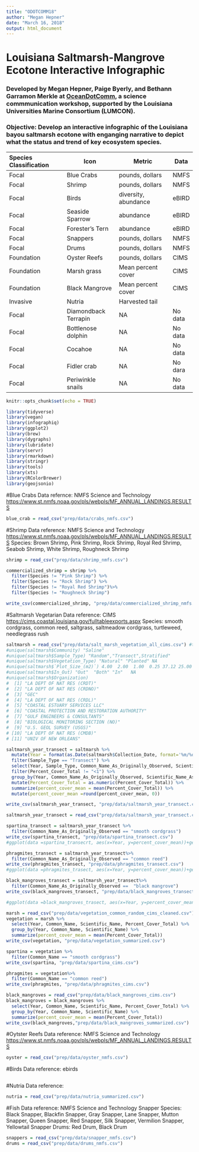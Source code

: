 ```yaml
---
title: "ODOTCOMM18"
author: "Megan Hepner"
date: "March 16, 2018"
output: html_document
---
```


# Louisiana Saltmarsh-Mangrove Ecotone Interactive Infographic 

### Developed by Megan Hepner, Paige Byerly, and Bethann Garramon Merkle at [OceanDotComm](https://lumcon.edu/oceandotcomm/), a science commmunication workshop, supported by the Louisiana Universities Marine Consortium (LUMCON). 

### Objective: Develop an interactive infographic of the Louisiana bayou saltmarsh ecotone with enganging narrative to depict what the status and trend of key ecosystem species. 

| Species Classification | Icon                 | Metric                | Data    |
|:-----------------------|----------------------|-----------------------|-------- |
| Focal                  | Blue Crabs           | pounds, dollars       | NMFS    |
| Focal                  | Shrimp               | pounds, dollars       | NMFS    |
| Focal                  | Birds                | diversity, abundance  | eBIRD   |
| Focal                  | Seaside Sparrow      | abundance             | eBIRD   |
| Focal                  | Forester's Tern      | abundance             | eBIRD   | 
| Focal                  | Snappers             | pounds, dollars       | NMFS    |
| Focal                  | Drums                | pounds, dollars       | NMFS    |
| Foundation             | Oyster Reefs         | pounds, dollars       | CIMS    |
| Foundation             | Marsh grass          | Mean percent cover    | CIMS    |
| Foundation             | Black Mangrove       | Mean percent cover    | CIMS    |
| Invasive               | Nutria               | Harvested tail        |         |
| Focal                  | Diamondback Terrapin | NA                    | No data |
| Focal                  | Bottlenose dolphin   | NA                    | No data |
| Focal                  | Cocahoe              | NA                    | No data |
| Focal                  | Fidler crab          | NA                    | No dara |
| Focal                  | Periwinkle snails    | NA                    | No data | 

```r
knitr::opts_chunk$set(echo = TRUE)

library(tidyverse)
library(vegan)
library(infographiq)
library(ggplot2)
library(brew)
library(dygraphs)
library(lubridate)
library(servr)
library(rmarkdown)
library(stringr)
library(tools)
library(xts)
library(RColorBrewer)
library(geojsonio)

```

#Blue Crabs 
Data refernce: NMFS Science and Technology <https://www.st.nmfs.noaa.gov/pls/webpls/MF_ANNUAL_LANDINGS.RESULTS> 
```r
blue_crab = read_csv("prep/data/crabs_nmfs.csv") 
```

#Shrimp 
Data reference: NMFS Science and Technology <https://www.st.nmfs.noaa.gov/pls/webpls/MF_ANNUAL_LANDINGS.RESULTS>
Species: Brown Shrimp, Pink Shrimp, Rock Shrimp, Royal Red Shrimp, Seabob Shrimp, White Shrimp, Roughneck Shrimp

```r
shrimp = read_csv("prep/data/shrimp_nmfs.csv") 

commercialized_shrimp = shrimp %>%
  filter(Species != "Pink Shrimp") %>%
  filter(Species != "Rock Shrimp") %>%
  filter(Species != "Royal Red Shrimp")%>%
  filter(Species != "Roughneck Shrimp")

write_csv(commercialized_shrimp, "prep/data/commercialized_shrimp_nmfs.csv")
```

#Saltmarsh Vegetarian 
Data reference: CIMS   <https://cims.coastal.louisiana.gov/fulltableexports.aspx> 
Species: smooth cordgrass, common reed, saltgrass, saltmeadow cordgrass, turtleweed, needlegrass rush
```r

saltmarsh = read_csv("prep/data/salt_marsh_vegetation_all_cims.csv") #tibble: 36,567 x 30
#unique(saltmarsh$Community) "Saline"
#unique(saltmarsh$Sample_Type) "Random","Transect",Stratified"
#unique(saltmarsh$Vegetation_Type) "Natural" "Planted" NA
#unique(saltmarsh$`Plot_Size_(m2)`) 4.00  2.00  1.00  0.25 37.12 25.00  3.00  0.00
#unique(saltmarsh$In_Out) "Out"  "Both" "In"   NA 
#unique(saltmarsh$Organization)
#  [1] "LA DEPT OF NAT RES (CRDT)"                   
#  [2] "LA DEPT OF NAT RES (CRDNO)"                  
#  [3] "GEC"                                         
#  [4] "LA DEPT OF NAT RES (CRDL)"                   
#  [5] "COASTAL ESTUARY SERVICES LLC"                
#  [6] "COASTAL PROTECTION AND RESTORATION AUTHORITY"
#  [7] "GULF ENGINEERS & CONSULTANTS"                
#  [8] "BIOLOGICAL MONITORING SECTION (NO)"          
#  [9] "U.S. GEOL SURVEY (USGS)"                     
# [10] "LA DEPT OF NAT RES (CMDB)"                   
# [11] "UNIV OF NEW ORLEANS"

saltmarsh_year_transect = saltmarsh %>%
  mutate(Year = format(as.Date(saltmarsh$Collection_Date, format='%m/%d/%Y'), "%Y")) %>%
  filter(Sample_Type == "Transect") %>% 
  select(Year, Sample_Type, Common_Name_As_Originally_Observed, Scientific_Name_As_Currently_Recognized, Percent_Cover_Total) %>%
  filter(Percent_Cover_Total != "<1") %>%
  group_by(Year, Common_Name_As_Originally_Observed, Scientific_Name_As_Currently_Recognized) %>%
  mutate(Percent_Cover_Total = as.numeric(Percent_Cover_Total)) %>% 
  summarize(percent_cover_mean = mean(Percent_Cover_Total)) %>%
  mutate(percent_cover_mean =round(percent_cover_mean, 0))

write_csv(saltmarsh_year_transect, "prep/data/saltmarsh_year_transect.csv")

saltmarsh_year_transect = read_csv("prep/data/saltmarsh_year_transect.csv")

spartina_transect = saltmarsh_year_transect %>%
  filter(Common_Name_As_Originally_Observed == "smooth cordgrass")
write_csv(spartina_transect, "prep/data/spartina_transect.csv")
#ggplot(data =spartina_transecrt, aes(x=Year, y=percent_cover_mean))+geom_point()+ggtitle("Spartina Percent Cover")+ylab("Mean % Cover")

phragmites_transect = saltmarsh_year_transect%>%
  filter(Common_Name_As_Originally_Observed == "common reed")
write_csv(phragmites_transect, "prep/data/phragmites_transect.csv")
#ggplot(data =phragmites_trasect, aes(x=Year, y=percent_cover_mean))+geom_point()+ggtitle("Phragmites Percent Cover")+ylab("Mean % Cover")

black_mangroves_transect = saltmarsh_year_transect%>%
  filter(Common_Name_As_Originally_Observed ==  "black mangrove")
write_csv(black_mangroves_transect, "prep/data/black_mangroves_transect.csv")

#ggplot(data =black_mangroves_trasect, aes(x=Year, y=percent_cover_mean))+ geom_point()+ggtitle("Black Mangrove Percent Cover")+ ylab("Mean % Cover")

marsh = read_csv("prep/data/vegetation_common_random_cims_cleaned.csv")
vegetation = marsh %>%
  select(Year, Common_Name, Scientific_Name, Percent_Cover_Total) %>%
  group_by(Year, Common_Name, Scientific_Name) %>%
  summarize(percent_cover_mean = mean(Percent_Cover_Total))
write_csv(vegetation, "prep/data/vegetation_summarized.csv")

spartina = vegetation %>%
  filter(Common_Name == "smooth cordgrass")
write_csv(spartina, "prep/data/spartina_cims.csv")

phragmites = vegetation%>%
  filter(Common_Name == "common reed")
write_csv(phragmites, "prep/data/phragmites_cims.csv")

black_mangroves = read_csv("prep/data/black_mangroves_cims.csv")
black_mangroves = black_mangroves %>%
  select(Year, Common_Name, Scientific_Name, Percent_Cover_Total) %>%
  group_by(Year, Common_Name, Scientific_Name) %>%
  summarize(percent_cover_mean = mean(Percent_Cover_Total))
write_csv(black_mangroves,"prep/data/black_mangroves_summarized.csv")

```

#Oytster Reefs 
Data reference: NMFS Science and Technology <https://www.st.nmfs.noaa.gov/pls/webpls/MF_ANNUAL_LANDINGS.RESULTS>
```r
oyster = read_csv("prep/data/oyster_nmfs.csv")
```

#Birds
Data reference: ebirds 
```r

```

#Nutria 
Data reference:
```r
nutria = read_csv("prep/data/nutria_summarized.csv")
```

#Fish
Data reference: NMFS Science and Technology
Snapper Species: Black Snapper, Blackfin Snapper, Gray Snapper, Lane Snapper, Mutton Snapper, Queen Snapper, Red Snapper, Silk Snapper, Vermilion Snapper, Yellowtail Snapper
Drums: Red Drum, Black Drum 
```r
snappers = read_csv("prep/data/snapper_nmfs.csv")
drums = read_csv("prep/data/drums_nmfs.csv")
```
